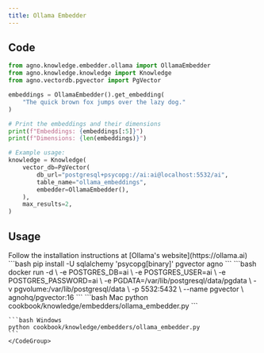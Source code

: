 ```yaml
---
title: Ollama Embedder
---
```


## Code

```python
from agno.knowledge.embedder.ollama import OllamaEmbedder
from agno.knowledge.knowledge import Knowledge
from agno.vectordb.pgvector import PgVector

embeddings = OllamaEmbedder().get_embedding(
    "The quick brown fox jumps over the lazy dog."
)

# Print the embeddings and their dimensions
print(f"Embeddings: {embeddings[:5]}")
print(f"Dimensions: {len(embeddings)}")

# Example usage:
knowledge = Knowledge(
    vector_db=PgVector(
        db_url="postgresql+psycopg://ai:ai@localhost:5532/ai",
        table_name="ollama_embeddings",
        embedder=OllamaEmbedder(),
    ),
    max_results=2,
)

```

## Usage

<Steps>
  <Snippet file="create-venv-step.mdx" />

  <Step title="Install Ollama">
    Follow the installation instructions at [Ollama's website](https://ollama.ai)
  </Step>

  <Step title="Install libraries">
    ```bash
    pip install -U sqlalchemy 'psycopg[binary]' pgvector agno
    ```
  </Step>

  <Step title="Run PgVector">
    ```bash
    docker run -d \
      -e POSTGRES_DB=ai \
      -e POSTGRES_USER=ai \
      -e POSTGRES_PASSWORD=ai \
      -e PGDATA=/var/lib/postgresql/data/pgdata \
      -v pgvolume:/var/lib/postgresql/data \
      -p 5532:5432 \
      --name pgvector \
      agnohq/pgvector:16
    ```
  </Step>

  <Step title="Run Agent">
    <CodeGroup>
    ```bash Mac
    python cookbook/knowledge/embedders/ollama_embedder.py
    ```

    ```bash Windows
    python cookbook/knowledge/embedders/ollama_embedder.py 
    ```
    </CodeGroup>
  </Step>
</Steps>